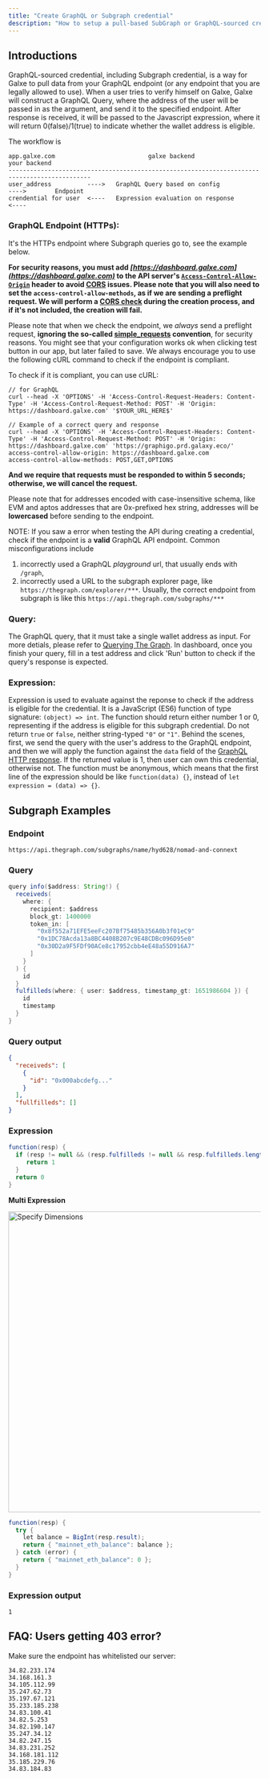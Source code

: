 ```yaml
---
title: "Create GraphQL or Subgraph credential"
description: "How to setup a pull-based SubGraph or GraphQL-sourced credential"
---
```


## Introductions[](#introductions "Direct link to heading")

GraphQL-sourced credential, including Subgraph credential, is a way for Galxe to pull data from your GraphQL endpoint (or any endpoint that you are legally allowed to use). When a user tries to verify himself on Galxe, Galxe will construct a GraphQL Query, where the address of the user will be passed in as the argument, and send it to the specified endpoint. After response is received, it will be passed to the Javascript expression, where it will return 0(false)/1(true) to indicate whether the wallet address is eligible.

The workflow is

```
app.galxe.com                          galxe backend                                 your backend
---------------------------------------------------------------------------------------------
user_address          ---->   GraphQL Query based on config             ---->        Endpoint
crendential for user  <----   Expression evaluation on response         <----

```

### GraphQL Endpoint (HTTPs):[](#graphql-endpoint-https "Direct link to heading")

It's the HTTPs endpoint where Subgraph queries go to, see the example below.

**For security reasons, you must add _[https://dashboard.galxe.com](https://dashboard.galxe.com)_ to the API server's [`Access-Control-Allow-Origin`](https://developer.mozilla.org/en-US/docs/Web/HTTP/Headers/Access-Control-Allow-Origin) header to avoid [CORS](https://developer.mozilla.org/en-US/docs/Web/HTTP/CORS) issues. Please note that you will also need to set the `access-control-allow-methods`, as if we are sending a preflight request. We will perform a [CORS check](https://developer.mozilla.org/en-US/docs/Web/HTTP/Methods/OPTIONS#preflighted%5Frequests%5Fin%5Fcors) during the creation process, and if it's not included, the creation will fail.**

Please note that when we check the endpoint, we _always_ send a preflight request, **ignoring the so-called [simple_requests](https://developer.mozilla.org/en-US/docs/Web/HTTP/CORS#simple_requests) convention**, for security reasons. You might see that your configuration works ok when clicking test button in our app, but later failed to save. We always encourage you to use the following cURL command to check if the endpoint is compliant.

To check if it is compliant, you can use cURL:

```
// for GraphQL
curl --head -X 'OPTIONS' -H 'Access-Control-Request-Headers: Content-Type' -H 'Access-Control-Request-Method: POST' -H 'Origin: https://dashboard.galxe.com' '$YOUR_URL_HERE$'

// Example of a correct query and response
curl --head -X 'OPTIONS' -H 'Access-Control-Request-Headers: Content-Type' -H 'Access-Control-Request-Method: POST' -H 'Origin: https://dashboard.galxe.com' 'https://graphigo.prd.galaxy.eco/'
access-control-allow-origin: https://dashboard.galxe.com
access-control-allow-methods: POST,GET,OPTIONS
```

**And we require that requests must be responded to within 5 seconds; otherwise, we will cancel the request.**

Please note that for addresses encoded with case-insensitive schema, like EVM and aptos addresses that are 0x-prefixed hex string, addresses will be **lowercased** before sending to the endpoint.

NOTE: If you saw a error when testing the API during creating a credential, check if the endpoint is a **valid** GraphQL API endpoint. Common misconfigurations include

1. incorrectly used a GraphQL _playground_ url, that usually ends with `/graph`,
2. incorrectly used a URL to the subgraph explorer page, like `https://thegraph.com/explorer/***`. Usually, the correct endpoint from subgraph is like this `https://api.thegraph.com/subgraphs/***`

### Query:[](#query "Direct link to heading")

The GraphQL query, that it must take a single wallet address as input. For more detials, please refer to [Querying The Graph](https://thegraph.com/docs/en/querying/querying-the-graph/). In dashboard, once you finish your query, fill in a test address and click 'Run' button to check if the query's response is expected.

### Expression:[](#expression "Direct link to heading")

Expression is used to evaluate against the reponse to check if the address is eligible for the credential. It is a JavaScript (ES6) function of type signature: `(object) => int`. The function should return either number 1 or 0, representing if the address is eligible for this subgraph credential. Do not return `true` or `false`, neither string-typed `"0"` or `"1"`. Behind the scenes, first, we send the query with the user's address to the GraphQL endpoint, and then we will apply the function against the `data` field of the [GraphQL HTTP response](https://graphql.org/learn/serving-over-http/#response). If the returned value is 1, then user can own this credential, otherwise not. The function must be anonymous, which means that the first line of the expression should be like `function(data) {}`, instead of `let expression = (data) => {}`.

## Subgraph Examples[](#subgraph-examples "Direct link to heading")

### Endpoint[](#endpoint "Direct link to heading")

```
https://api.thegraph.com/subgraphs/name/hyd628/nomad-and-connext

```

### Query[](#query-1 "Direct link to heading")

```java
query info($address: String!) {
  receiveds(
    where: {
      recipient: $address
      block_gt: 1400000
      token_in: [
        "0x8f552a71EFE5eeFc207Bf75485b356A0b3f01eC9"
        "0x1DC78Acda13a8BC4408B207c9E48CDBc096D95e0"
        "0x30D2a9F5FDf90ACe8c17952cbb4eE48a55D916A7"
      ]
    }
  ) {
    id
  }
  fulfilleds(where: { user: $address, timestamp_gt: 1651986604 }) {
    id
    timestamp
  }
}

```

### Query output[](#query-output "Direct link to heading")

```json
{
  "receiveds": [
    {
      "id": "0x000abcdefg..."
    }
  ],
  "fullfilleds": []
}
```

### Expression[](#expression-1 "Direct link to heading")

```java
function(resp) {
  if (resp != null && (resp.fulfilleds != null && resp.fulfilleds.length > 0 || resp.receiveds != null && resp.receiveds.length > 0)) {
     return 1
  }
  return 0
}

```

**Multi Expression**

<img alt="Specify Dimensions" height="600" src="../../images/cred/WX20240801-174031@2x.png" title="Specify Dimensions"
     width="900"/>

```java
function(resp) {
  try {
    let balance = BigInt(resp.result);
    return { "mainnet_eth_balance": balance };
  } catch (error) {
    return { "mainnet_eth_balance": 0 };
  }
}

```

### Expression output[](#expression-output "Direct link to heading")

```
1

```

## FAQ: Users getting 403 error?[](#faq-users-getting-403-error "Direct link to heading")

Make sure the endpoint has whitelisted our server:

```
34.82.233.174
34.168.161.3
34.105.112.99
35.247.62.73
35.197.67.121
35.233.185.238
34.83.100.41
34.82.5.253
34.82.190.147
35.247.34.12
34.82.247.15
34.83.231.252
34.168.181.112
35.185.229.76
34.83.184.83

```
